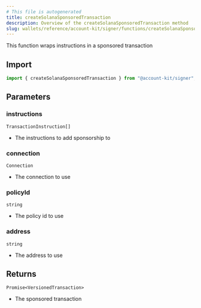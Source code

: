 ```yaml
---
# This file is autogenerated
title: createSolanaSponsoredTransaction
description: Overview of the createSolanaSponsoredTransaction method
slug: wallets/reference/account-kit/signer/functions/createSolanaSponsoredTransaction
---
```


This function wraps instructions in a sponsored transaction

## Import

```ts
import { createSolanaSponsoredTransaction } from "@account-kit/signer";
```

## Parameters

### instructions

`TransactionInstruction[]`

- The instructions to add sponsorship to

### connection

`Connection`

- The connection to use

### policyId

`string`

- The policy id to use

### address

`string`

- The address to use

## Returns

`Promise<VersionedTransaction>`

- The sponsored transaction
